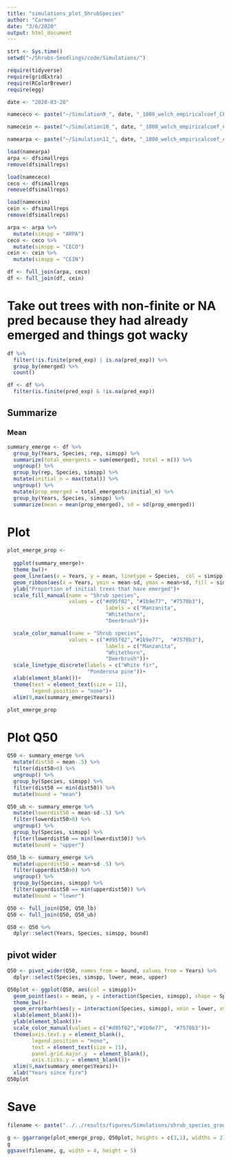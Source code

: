 ```yaml
---
title: "simulations_plot_ShrubSpecies"
author: "Carmen"
date: "3/6/2020"
output: html_document
---
```



```r
strt <- Sys.time()
setwd("~/Shrubs-Seedlings/code/Simulations/")
```


```r
require(tidyverse)
require(gridExtra)
require(RColorBrewer)
require(egg)
```


```r
date <- "2020-03-26"

namececo <- paste("~/Simulation9_", date, "_1000_welch_empiricalcoef_CECOgrowth.Rdata", sep = "")

namecein <- paste("~/Simulation10_", date, "_1000_welch_empiricalcoef_CEINgrowth.Rdata", sep = "")

namearpa <- paste("~/Simulation11_", date, "_1000_welch_empiricalcoef_ARPAgrowth.Rdata", sep = "")


```

```r
load(namearpa)
arpa <- dfsimallreps
remove(dfsimallreps)

load(namececo)
ceco <- dfsimallreps
remove(dfsimallreps)

load(namecein)
cein <- dfsimallreps
remove(dfsimallreps)
```

```r
arpa <- arpa %>% 
  mutate(simspp = "ARPA")
ceco <- ceco %>% 
  mutate(simspp = "CECO")
cein <- cein %>% 
  mutate(simspp = "CEIN")
```

```r
df <- full_join(arpa, ceco)
df <- full_join(df, cein)
```

# Take out trees with non-finite or NA pred because they had already emerged and things got wacky
```r
df %>% 
  filter(!is.finite(pred_exp) | is.na(pred_exp)) %>% 
  group_by(emerged) %>% 
  count()
```

```r
df <- df %>% 
  filter(is.finite(pred_exp) & !is.na(pred_exp))
```

## Summarize

### Mean
```r
summary_emerge <- df %>% 
  group_by(Years, Species, rep, simspp) %>% 
  summarize(total_emergents = sum(emerged), total = n()) %>% 
  ungroup() %>% 
  group_by(rep, Species, simspp) %>% 
  mutate(initial_n = max(total)) %>% 
  ungroup() %>% 
  mutate(prop_emerged = total_emergents/initial_n) %>% 
  group_by(Years, Species, simspp) %>% 
  summarize(mean = mean(prop_emerged), sd = sd(prop_emerged))
```

# Plot 
```r
plot_emerge_prop <- 
  
  ggplot(summary_emerge)+
  theme_bw()+
  geom_line(aes(x = Years, y = mean, linetype = Species,  col = simspp, group = interaction(Species, simspp)), size = 1)+
  geom_ribbon(aes(x = Years, ymin = mean-sd, ymax = mean+sd, fill = simspp, group = interaction(Species, simspp)), alpha = .3)+
  ylab("Proportion of initial trees that have emerged")+
  scale_fill_manual(name = "Shrub species", 
                    values = c("#d95f02", "#1b9e77", "#7570b3"), 
                                labels = c("Manzanita", 
                                "Whitethorn", 
                                "Deerbrush"))+

  scale_color_manual(name = "Shrub species", 
                    values = c("#d95f02","#1b9e77",  "#7570b3"), 
                                labels = c("Manzanita", 
                                "Whitethorn", 
                                "Deerbrush"))+
  scale_linetype_discrete(labels = c("White fir",
                          "Ponderosa pine"))+
  xlab(element_blank())+
  theme(text = element_text(size = 11), 
        legend.position = "none")+
  xlim(9,max(summary_emerge$Years))

plot_emerge_prop
```


# Plot Q50 
```r
Q50 <- summary_emerge %>% 
  mutate(dist50 = mean-.5) %>% 
  filter(dist50>0) %>%
  ungroup() %>% 
  group_by(Species, simspp) %>% 
  filter(dist50 == min(dist50)) %>% 
  mutate(bound = "mean")

Q50_ub <- summary_emerge %>% 
  mutate(lowerdist50 = mean-sd-.5) %>% 
  filter(lowerdist50>0) %>%
  ungroup() %>% 
  group_by(Species, simspp) %>% 
  filter(lowerdist50 == min(lowerdist50)) %>% 
  mutate(bound = "upper")

Q50_lb <- summary_emerge %>% 
  mutate(upperdist50 = mean+sd-.5) %>% 
  filter(upperdist50>0) %>%
  ungroup() %>% 
  group_by(Species, simspp) %>% 
  filter(upperdist50 == min(upperdist50)) %>% 
  mutate(bound = "lower")

```

```r
Q50 <- full_join(Q50, Q50_lb) 
Q50 <- full_join(Q50, Q50_ub) 

Q50 <- Q50 %>% 
  dplyr::select(Years, Species, simspp, bound)
```

## pivot wider
```r
Q50 <- pivot_wider(Q50, names_from = bound, values_from = Years) %>% 
  dplyr::select(Species, simspp, lower, mean, upper)
```

```r
Q50plot <- ggplot(Q50, aes(col = simspp))+
  geom_point(aes(x = mean, y = interaction(Species, simspp), shape = Species), size = 2.5)+
  theme_bw()+
  geom_errorbarh(aes(y = interaction(Species, simspp), xmin = lower, xmax = upper), size = 1)+
  xlab(element_blank())+
  ylab(element_blank())+
  scale_color_manual(values = c("#d95f02","#1b9e77",  "#7570b3"))+
  theme(axis.text.y = element_blank(),
        legend.position = "none", 
        text = element_text(size = 11),
        panel.grid.major.y  = element_blank(),
        axis.ticks.y = element_blank())+
  xlim(9,max(summary_emerge$Years))+
  xlab("Years since fire")
Q50plot
```

# Save
```r
filename <- paste("../../results/figures/Simulations/shrub_species_growth_withQ50", Sys.Date(), ".jpeg", sep = "")

g <- ggarrange(plot_emerge_prop, Q50plot, heights = c(3,1), widths = 2)
g
ggsave(filename, g, width = 4, height = 5)
```


